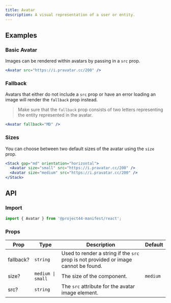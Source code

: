 ```yaml
---
title: Avatar
description: A visual representation of a user or entity.
---
```


## Examples

### Basic Avatar

Images can be rendered within avatars by passing in a `src` prop.

```jsx
<Avatar src="https://i.pravatar.cc/200" />
```

### Fallback

Avatars that either do not include a `src` prop or have an error loading an image will render the `fallback` prop instead.

> Make sure that the `fallback` prop consists of two letters representing the entity represented in the avatar.

```jsx
<Avatar fallback="MD" />
```

### Sizes

You can choose between two default sizes of the avatar using the `size` prop.

```jsx
<Stack gap="md" orientation="horizontal">
  <Avatar size="small" src="https://i.pravatar.cc/200" />
  <Avatar size="medium" src="https://i.pravatar.cc/200" />
</Stack>
```

## API

### Import

```js
import { Avatar } from '@project44-manifest/react';
```

### Props

| Prop      | Type              | Description                                                                         | Default  |
| --------- | ----------------- | ----------------------------------------------------------------------------------- | -------- |
| fallback? | `string`          | Used to render a string if the `src` prop is not provided or image cannot be found. |          |
| size?     | `medium \| small` | The size of the component.                                                          | `medium` |
| src?      | `string`          | The `src` attribute for the avatar image element.                                   |          |
